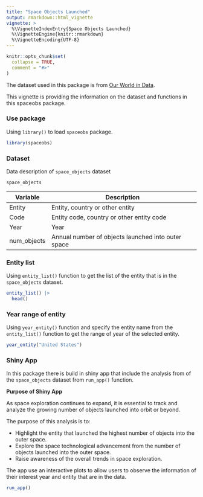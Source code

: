 ```yaml
---
title: "Space Objects Launched"
output: rmarkdown::html_vignette
vignette: >
  %\VignetteIndexEntry{Space Objects Launched}
  %\VignetteEngine{knitr::rmarkdown}
  %\VignetteEncoding{UTF-8}
---
```


```r
knitr::opts_chunk$set(
  collapse = TRUE,
  comment = "#>"
)
```

The dataset used in this package is from [Our World in Data](https://ourworldindata.org/grapher/yearly-number-of-objects-launched-into-outer-space?facet=none#explore-the-data).

This vignette is providing the information on the dataset and functions in this spaceobs package.

### Use package

Using `library()` to load `spaceobs` package.
```r
library(spaceobs)
```

### Dataset

Data description of `space_objects` dataset
```r
space_objects
```

| **Variable** | **Description**                                    |
|--------------|----------------------------------------------------|
| Entity       | Entity, country or other entity                    |
| Code         | Entity code, country or other entity code          |
| Year         | Year                                               |
| num_objects  | Annual number of objects launched into outer space |

### Entity list
Using `entity_list()` function to get the list of the entity that is in the `space_objects` dataset.
```r
entity_list() |> 
  head()
```

### Year range of entity
Using `year_entity()` function and specify the entity name from the `entity_list()` function to get the range of year of the selected entity.

```r
year_entity("United States")
```

### Shiny App
In this package there is build in shiny app that include the analysis from of the `space_objects` dataset from `run_app()` function.

**Purpose of Shiny App**

As space exploration continues to expand, it is essential to track and analyze the growing number of objects launched into orbit or beyond.

The purpose of this analysis is to:  

  - Highlight the entity that launched the highest number of objects into the outer space.  
  - Explore the space technological advancement from the number of objects launched into the outer space.  
  - Raise awareness of the overall trends in space exploration.  
  
The app use an interactive plots to allow users to observe the information of their interest year and entity that are in the data.

```r
run_app()
```







